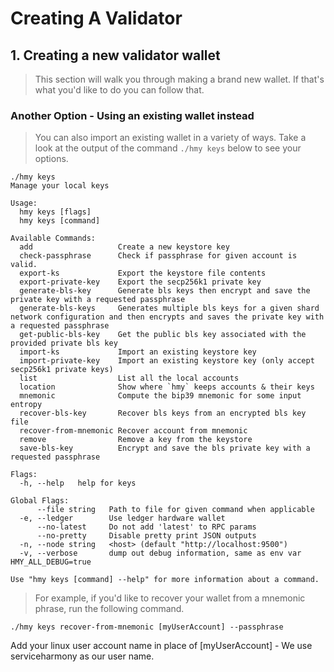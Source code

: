 
# Creating A Validator
## 1. Creating a new validator wallet
> This section will walk you through making a brand new wallet. If that's what you'd like to do you can follow that. 
### Another Option - Using an existing wallet instead
> You can also import an existing wallet in a variety of ways. Take a look at the output of the command `./hmy keys` below to see your options.
```text
./hmy keys
Manage your local keys

Usage:
  hmy keys [flags]
  hmy keys [command]

Available Commands:
  add                   Create a new keystore key
  check-passphrase      Check if passphrase for given account is valid.
  export-ks             Export the keystore file contents
  export-private-key    Export the secp256k1 private key
  generate-bls-key      Generate bls keys then encrypt and save the private key with a requested passphrase
  generate-bls-keys     Generates multiple bls keys for a given shard network configuration and then encrypts and saves the private key with a requested passphrase
  get-public-bls-key    Get the public bls key associated with the provided private bls key
  import-ks             Import an existing keystore key
  import-private-key    Import an existing keystore key (only accept secp256k1 private keys)
  list                  List all the local accounts
  location              Show where `hmy` keeps accounts & their keys
  mnemonic              Compute the bip39 mnemonic for some input entropy
  recover-bls-key       Recover bls keys from an encrypted bls key file
  recover-from-mnemonic Recover account from mnemonic
  remove                Remove a key from the keystore
  save-bls-key          Encrypt and save the bls private key with a requested passphrase

Flags:
  -h, --help   help for keys

Global Flags:
      --file string   Path to file for given command when applicable
  -e, --ledger        Use ledger hardware wallet
      --no-latest     Do not add 'latest' to RPC params
      --no-pretty     Disable pretty print JSON outputs
  -n, --node string   <host> (default "http://localhost:9500")
  -v, --verbose       dump out debug information, same as env var HMY_ALL_DEBUG=true

Use "hmy keys [command] --help" for more information about a command.
```
> For example, if you'd like to recover your wallet from a mnemonic phrase, run the following command.
```text
./hmy keys recover-from-mnemonic [myUserAccount] --passphrase
```
<div className="p-4 border border-gray-200 dark:border-gray-900 rounded mt-6">
<Callout emoji="⚠️">
  Add your linux user account name in place of [myUserAccount] - We use serviceharmony as our user name.
</Callout>
</div>
